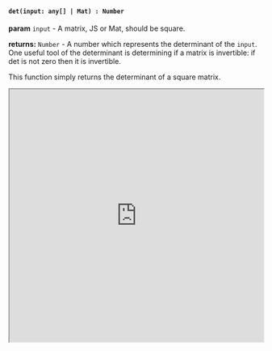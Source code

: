 

#### `det(input: any[] | Mat) : Number`

**param** `input` - A matrix, JS or Mat, should be square.

**returns:** `Number` - A number which represents the determinant of the `input`. One useful tool of the determinant is determining if a matrix is invertible: if det is not zero then it is invertible. 

This function simply returns the determinant of a square matrix. 


<iframe src="https://hlab.app/s/docs/det_hbook"
    width="100%"
    height="500px">
  </iframe>
